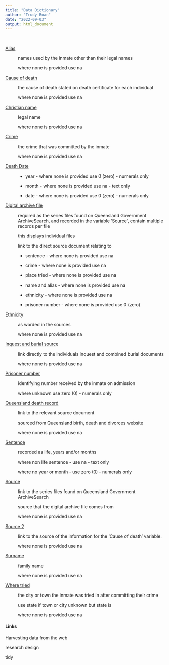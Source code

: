 ```yaml
---
title: "Data Dictionary"
author: "Trudy Boan"
date: "2022-09-03"
output: html_document
---
```


\

[Alias]{.underline}

:   names used by the inmate other than their legal names

    where none is provided use na

[Cause of death]{.underline}

:   the cause of death stated on death certificate for each individual

    where none is provided use na

[Christian name]{.underline}

:   legal name

    where none is provided use na

[Crime]{.underline}

:   the crime that was committed by the inmate

    where none is provided use na

[Death Date]{.underline}

:   -   year - where none is provided use 0 (zero) - numerals only

    -   month - where none is provided use na - text only

    -   date - where none is provided use 0 (zero) - numerals only

[Digital archive file]{.underline}

:   required as the series files found on Queensland Government ArchiveSearch, and recorded in the variable 'Source', contain multiple records per file

    this displays individual files

    link to the direct source document relating to

    -   sentence - where none is provided use na

    -   crime - where none is provided use na

    -   place tried - where none is provided use na

    -   name and alias - where none is provided use na

    -   ethnicity - where none is provided use na

    -   prisoner number - where none is provided use 0 (zero)

[Ethnicity]{.underline}

:   as worded in the sources

    where none is provided use na

[Inquest and burial sourc]{.underline}e

:   link directly to the individuals inquest and combined burial documents

    where none is provided use na

[Prisoner number]{.underline}

:   identifying number received by the inmate on admission

    where unknown use zero (0) - numerals only

[Queensland death record]{.underline}

:   link to the relevant source document

    sourced from Queensland birth, death and divorces website

    where none is provided use na

[Sentence]{.underline}

:   recorded as life, years and/or months

    where non life sentence - use na - text only

    where no year or month - use zero (0) - numerals only

[Source]{.underline}

:   link to the series files found on Queensland Government ArchiveSearch

    source that the digital archive file comes from

    where none is provided use na

[Source 2]{.underline}

:   link to the source of the information for the 'Cause of death' variable.

    where none is provided use na

[Surname]{.underline}

:   family name

    where none is provided use na

[Where tried]{.underline}

:   the city or town the inmate was tried in after committing their crime

    use state if town or city unknown but state is

    where none is provided use na

#### Links

Harvesting data from the web

research design

tidy
